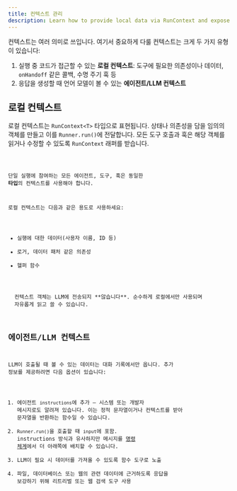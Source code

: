 ```yaml
---
title: 컨텍스트 관리
description: Learn how to provide local data via RunContext and expose context to the LLM
---
```



컨텍스트는 여러 의미로 쓰입니다. 여기서 중요하게 다룰 컨텍스트는 크게 두 가지 유형이 있습니다:

1. 실행 중 코드가 접근할 수 있는 **로컬 컨텍스트**: 도구에 필요한 의존성이나 데이터, `onHandoff` 같은 콜백, 수명 주기 훅 등
2. 응답을 생성할 때 언어 모델이 볼 수 있는 **에이전트/LLM 컨텍스트**

## 로컬 컨텍스트

로컬 컨텍스트는 `RunContext<T>` 타입으로 표현됩니다. 상태나 의존성을 담을 임의의 객체를 만들고 이를 `Runner.run()`에 전달합니다. 모든 도구 호출과 훅은 해당 객체를 읽거나 수정할 수 있도록 `RunContext` 래퍼를 받습니다.

<Code lang="typescript" code={localContextExample} title="로컬 컨텍스트 예제" />

단일 실행에 참여하는 모든 에이전트, 도구, 훅은 동일한 **타입**의 컨텍스트를 사용해야 합니다.

로컬 컨텍스트는 다음과 같은 용도로 사용하세요:

- 실행에 대한 데이터(사용자 이름, ID 등)
- 로거, 데이터 패처 같은 의존성
- 헬퍼 함수

<Aside type="note">
  컨텍스트 객체는 LLM에 전송되지 **않습니다**. 순수하게 로컬에서만 사용되며
  자유롭게 읽고 쓸 수 있습니다.
</Aside>

## 에이전트/LLM 컨텍스트

LLM이 호출될 때 볼 수 있는 데이터는 대화 기록에서만 옵니다. 추가 정보를 제공하려면 다음 옵션이 있습니다:

1. 에이전트 `instructions`에 추가 – 시스템 또는 개발자 메시지로도 알려져 있습니다. 이는 정적 문자열이거나 컨텍스트를 받아 문자열을 반환하는 함수일 수 있습니다.
2. `Runner.run()`을 호출할 때 `input`에 포함. instructions 방식과 유사하지만 메시지를 [명령 체계](https://cdn.openai.com/spec/model-spec-2024-05-08.html#follow-the-chain-of-command)에서 더 아래쪽에 배치할 수 있습니다.
3. LLM이 필요 시 데이터를 가져올 수 있도록 함수 도구로 노출
4. 파일, 데이터베이스 또는 웹의 관련 데이터에 근거하도록 응답을 보강하기 위해 리트리벌 또는 웹 검색 도구 사용
